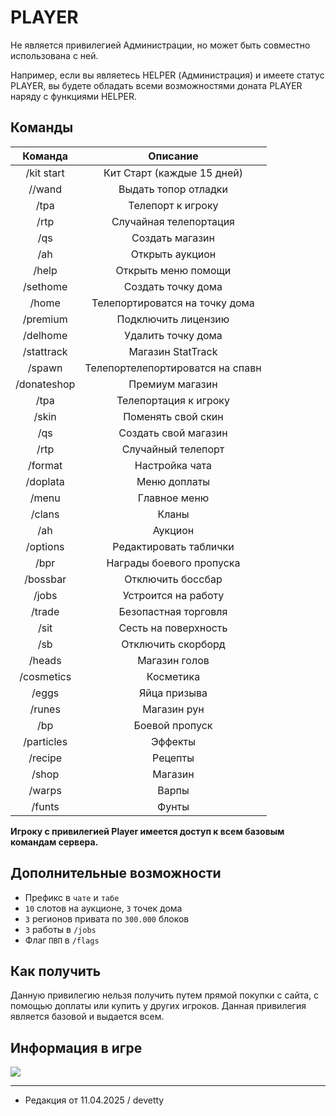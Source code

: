 # PLAYER

Не является привилегией Администрации, но может быть совместно использована с ней.

Например, если вы являетесь HELPER (Администрация) и имеете статус PLAYER, вы будете обладать всеми возможностями доната PLAYER наряду с функциями HELPER.

## Команды

| Команда | Описание |
| :---------: | :---------: |
| /kit start | Кит Старт (каждые 15 дней) |
| //wand | Выдать топор отладки |
| /tpa | Телепорт к игроку |
| /rtp | Случайная телепортация |
| /qs | Создать магазин |
| /ah | Открыть аукцион |
| /help | Открыть меню помощи |
| /sethome | Создать точку дома |
| /home | Телепортироватся на точку дома |
| /premium | Подключить лицензию |
| /delhome | Удалить точку дома |
| /stattrack | Магазин StatTrack | 
| /spawn | Телепортелепортироватся на спавн |
| /donateshop | Премиум магазин |
| /tpa | Телепортация к игроку |
| /skin | Поменять свой скин |
| /qs | Создать свой магазин |
| /rtp | Случайный телепорт |
| /format | Настройка чата |
| /doplata | Меню доплаты |
| /menu | Главное меню |
| /clans | Кланы |
| /ah | Аукцион |
| /options | Редактировать таблички |
| /bpr | Награды боевого пропуска |
| /bossbar | Отключить боссбар |
| /jobs | Устроится на работу |
| /trade | Безопастная торговля |
| /sit | Сесть на поверхность |
| /sb | Отключить скорборд |
| /heads | Магазин голов |
| /cosmetics | Косметика |
| /eggs | Яйца призыва |
| /runes | Магазин рун |
| /bp | Боевой пропуск |
| /particles | Эффекты |
| /recipe | Рецепты |
| /shop | Магазин |
| /warps | Варпы |
| /funts | Фунты |

**Игроку с привилегией Player имеется доступ к всем базовым командам сервера.**

## Дополнительные возможности

- Префикс в ```чате``` и ```табе```
- ```10``` слотов на аукционе, ```3``` точек дома
- ```3``` регионов привата по ```300.000``` блоков
- ```3``` работы в ```/jobs```
- Флаг ```ПВП``` в ```/flags```

## Как получить

Данную привилегию нельзя получить путем прямой покупки с сайта, с помощью доплаты или купить у других игроков. Данная привилегия является базовой и выдается всем.

## Информация в игре

<img src="https://api.etty.su/wiki/survival/donate/player.png"/>

--------

- Редакция от 11.04.2025 / devetty